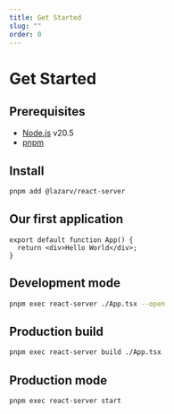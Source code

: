 ```yaml
---
title: Get Started
slug: ""
order: 0
---
```


# Get Started

## Prerequisites

- [Node.js](https://nodejs.org) v20.5
- [pnpm](https://pnpm.io)

## Install

```sh
pnpm add @lazarv/react-server
```

## Our first application

```tsx
export default function App() {
  return <div>Hello World</div>;
}
```

## Development mode

```sh
pnpm exec react-server ./App.tsx --open
```

## Production build

```sh
pnpm exec react-server build ./App.tsx
```

## Production mode

```sh
pnpm exec react-server start
```

